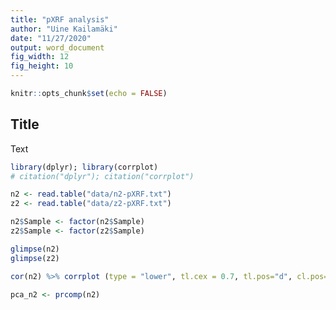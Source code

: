 ```yaml
---
title: "pXRF analysis"
author: "Uine Kailamäki"
date: "11/27/2020"
output: word_document
fig_width: 12 
fig_height: 10 
---
```


```r

knitr::opts_chunk$set(echo = FALSE)

```

## Title

Text

```r
library(dplyr); library(corrplot)
# citation("dplyr"); citation("corrplot")

n2 <- read.table("data/n2-pXRF.txt")
z2 <- read.table("data/z2-pXRF.txt")

n2$Sample <- factor(n2$Sample)
z2$Sample <- factor(z2$Sample)

glimpse(n2)
glimpse(z2)

cor(n2) %>% corrplot (type = "lower", tl.cex = 0.7, tl.pos="d", cl.pos="r")

pca_n2 <- prcomp(n2)

```


